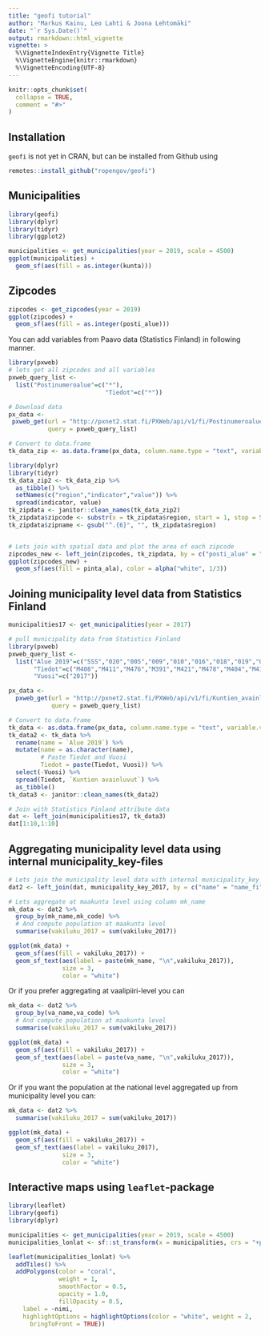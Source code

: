 ```yaml
---
title: "geofi tutorial"
author: "Markus Kainu, Leo Lahti & Joona Lehtomäki"
date: "`r Sys.Date()`"
output: rmarkdown::html_vignette
vignette: >
  %\VignetteIndexEntry{Vignette Title}
  %\VignetteEngine{knitr::rmarkdown}
  %\VignetteEncoding{UTF-8}
---
```


```r
knitr::opts_chunk$set(
  collapse = TRUE,
  comment = "#>"
)
```


## Installation

`geofi` is not yet in CRAN, but can be installed from Github using

```r
remotes::install_github("ropengov/geofi")
```


## Municipalities

```r
library(geofi)
library(dplyr)
library(tidyr)
library(ggplot2)

municipalities <- get_municipalities(year = 2019, scale = 4500)
ggplot(municipalities) + 
  geom_sf(aes(fill = as.integer(kunta)))
```

## Zipcodes


```r
zipcodes <- get_zipcodes(year = 2019) 
ggplot(zipcodes) + 
  geom_sf(aes(fill = as.integer(posti_alue)))
```


You can add variables from Paavo data (Statistics Finland) in following manner.

```r
library(pxweb)
# lets get all zipcodes and all variables
pxweb_query_list <- 
  list("Postinumeroalue"=c("*"),
                           "Tiedot"=c("*"))

# Download data 
px_data <- 
 pxweb_get(url = "http://pxnet2.stat.fi/PXWeb/api/v1/fi/Postinumeroalueittainen_avoin_tieto/2019/paavo_1_he_2019.px",
           query = pxweb_query_list)

# Convert to data.frame 
tk_data_zip <- as.data.frame(px_data, column.name.type = "text", variable.value.type = "text")

library(dplyr)
library(tidyr)
tk_data_zip2 <- tk_data_zip %>%
  as_tibble() %>% 
  setNames(c("region","indicator","value")) %>% 
  spread(indicator, value)
tk_zipdata <- janitor::clean_names(tk_data_zip2)
tk_zipdata$zipcode <- substr(x = tk_zipdata$region, start = 1, stop = 5)
tk_zipdata$zipname <- gsub("^.{6}", "", tk_zipdata$region)


# Lets join with spatial data and plot the area of each zipcode
zipcodes_new <- left_join(zipcodes, tk_zipdata, by = c("posti_alue" = "zipcode"))
ggplot(zipcodes_new) + 
  geom_sf(aes(fill = pinta_ala), color = alpha("white", 1/3))
```





## Joining municipality level data from Statistics Finland


```r
municipalities17 <- get_municipalities(year = 2017)

# pull municipality data from Statistics Finland
library(pxweb)
pxweb_query_list <-
  list("Alue 2019"=c("SSS","020","005","009","010","016","018","019","035","043","046","047","049","050","051","052","060","061","062","065","069","071","072","074","075","076","077","078","079","081","082","086","111","090","091","097","098","099","102","103","105","106","108","109","139","140","142","143","145","146","153","148","149","151","152","165","167","169","170","171","172","176","177","178","179","181","182","186","202","204","205","208","211","213","214","216","217","218","224","226","230","231","232","233","235","236","239","240","320","241","322","244","245","249","250","256","257","260","261","263","265","271","272","273","275","276","280","284","285","286","287","288","290","291","295","297","300","301","304","305","312","316","317","318","398","399","400","407","402","403","405","408","410","416","417","418","420","421","422","423","425","426","444","430","433","434","435","436","438","440","441","475","478","480","481","483","484","489","491","494","495","498","499","500","503","504","505","508","507","529","531","535","536","538","541","543","545","560","561","562","563","564","309","576","577","578","445","580","581","599","583","854","584","588","592","593","595","598","601","604","607","608","609","611","638","614","615","616","619","620","623","624","625","626","630","631","635","636","678","710","680","681","683","684","686","687","689","691","694","697","698","700","702","704","707","729","732","734","736","790","738","739","740","742","743","746","747","748","791","749","751","753","755","758","759","761","762","765","766","768","771","777","778","781","783","831","832","833","834","837","844","845","846","848","849","850","851","853","857","858","859","886","887","889","890","892","893","895","785","905","908","911","092","915","918","921","922","924","925","927","931","934","935","936","941","946","976","977","980","981","989","992","MK01","MK02","MK04","MK05","MK06","MK07","MK08","MK09","MK10","MK11","MK12","MK13","MK14","MK15","MK16","MK17","MK18","MK19","MK21","SK011","SK014","SK015","SK016","SK021","SK022","SK023","SK024","SK025","SK041","SK043","SK044","SK051","SK052","SK053","SK061","SK063","SK064","SK068","SK069","SK071","SK081","SK082","SK091","SK093","SK101","SK103","SK105","SK111","SK112","SK113","SK114","SK115","SK122","SK124","SK125","SK131","SK132","SK133","SK134","SK135","SK138","SK141","SK142","SK144","SK146","SK151","SK152","SK153","SK154","SK161","SK162","SK171","SK173","SK174","SK175","SK176","SK177","SK178","SK181","SK182","SK191","SK192","SK193","SK194","SK196","SK197","SK211","SK212","SK213"),
       "Tiedot"=c("M408","M411","M476","M391","M421","M478","M404","M410","M303","M297","M302","M44","M62","M70","M488","M486","M137","M140","M130","M162","M78","M485","M152","M72","M84","M106","M151","M499","M496","M495","M497","M498"),
       "Vuosi"=c("2017"))

px_data <-
  pxweb_get(url = "http://pxnet2.stat.fi/PXWeb/api/v1/fi/Kuntien_avainluvut/2019/kuntien_avainluvut_2019_aikasarja.px",
            query = pxweb_query_list)

# Convert to data.frame
tk_data <- as.data.frame(px_data, column.name.type = "text", variable.value.type = "text")
tk_data2 <- tk_data %>%
  rename(name = `Alue 2019`) %>%
  mutate(name = as.character(name),
         # Paste Tiedot and Vuosi
         Tiedot = paste(Tiedot, Vuosi)) %>%
  select(-Vuosi) %>%
  spread(Tiedot, `Kuntien avainluvut`) %>%
  as_tibble()
tk_data3 <- janitor::clean_names(tk_data2)

# Join with Statistics Finland attribute data
dat <- left_join(municipalities17, tk_data3)
dat[1:10,1:10]
```


## Aggregating municipality level data using internal municipality_key-files

```r
# Lets join the municipality level data with internal municipality_key_2017-data
dat2 <- left_join(dat, municipality_key_2017, by = c("name" = "name_fi"))

# Lets aggregate at maakunta level using column mk_name
mk_data <- dat2 %>% 
  group_by(mk_name,mk_code) %>% 
  # And compute population at maakunta level
  summarise(vakiluku_2017 = sum(vakiluku_2017))

ggplot(mk_data) + 
  geom_sf(aes(fill = vakiluku_2017)) +
  geom_sf_text(aes(label = paste(mk_name, "\n",vakiluku_2017)), 
               size = 3, 
               color = "white")

```


Or if you prefer aggregating at vaalipiiri-level you can

```r
mk_data <- dat2 %>% 
  group_by(va_name,va_code) %>% 
  # And compute population at maakunta level
  summarise(vakiluku_2017 = sum(vakiluku_2017))

ggplot(mk_data) + 
  geom_sf(aes(fill = vakiluku_2017)) +
  geom_sf_text(aes(label = paste(va_name, "\n",vakiluku_2017)), 
               size = 3, 
               color = "white")

```


Or if you want the population at the national level aggregated up from municipality level you can: 

```r
mk_data <- dat2 %>% 
  summarise(vakiluku_2017 = sum(vakiluku_2017))

ggplot(mk_data) + 
  geom_sf(aes(fill = vakiluku_2017)) +
  geom_sf_text(aes(label = vakiluku_2017), 
               size = 3, 
               color = "white")

```


## Interactive maps using `leaflet`-package



```r
library(leaflet)
library(geofi)
library(dplyr)

municipalities <- get_municipalities(year = 2019, scale = 4500)
municipalities_lonlat <- sf::st_transform(x = municipalities, crs = "+proj=longlat +datum=WGS84")

leaflet(municipalities_lonlat) %>% 
  addTiles() %>% 
  addPolygons(color = "coral", 
              weight = 1,
              smoothFactor = 0.5,
              opacity = 1.0,
              fillOpacity = 0.5,
    label = ~nimi,
    highlightOptions = highlightOptions(color = "white", weight = 2,
      bringToFront = TRUE))

```

